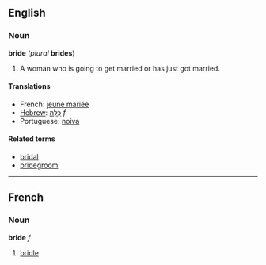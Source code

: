 ==English==
===Noun===
'''bride''' (''plural'' '''brides''')

# A woman who is going to get married or has just got married.

====Translations====
*French: [[jeune mariée]]
*[[Hebrew]]: [[כַּלָּה]] ''f''
*Portuguese: [[noiva]]

====Related terms====
*[[bridal]]
*[[bridegroom]]

----
==French==
===Noun===
'''bride''' ''f''

#[[bridle]]
